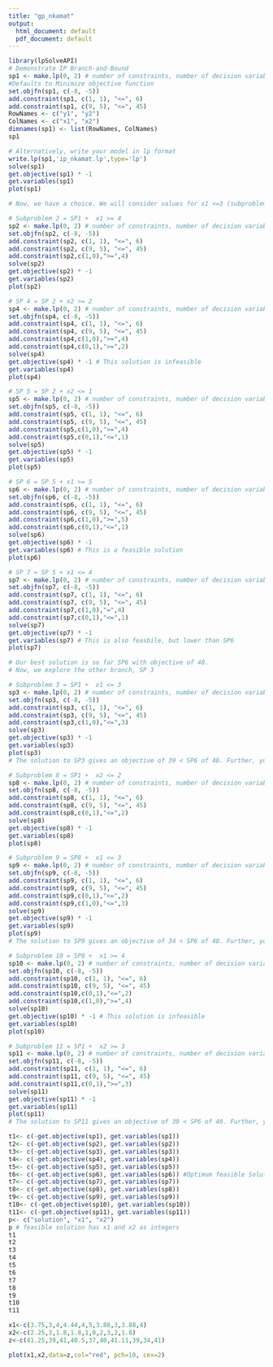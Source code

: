 ---
title: "gp_nkamat"
output:
  html_document: default
  pdf_document: default
---


```{r}
library(lpSolveAPI)
# Demonstrate IP Branch-and-Bound
sp1 <- make.lp(0, 2) # number of constraints, number of decision variables
#Defaults to Minimize objective function
set.objfn(sp1, c(-8, -5))
add.constraint(sp1, c(1, 1), "<=", 6)
add.constraint(sp1, c(9, 5), "<=", 45)
RowNames <- c("y1", "y2")
ColNames <- c("x1", "x2")
dimnames(sp1) <- list(RowNames, ColNames)
sp1

```

```{r}
# Alternatively, write your model in lp format
write.lp(sp1,'ip_nkamat.lp',type='lp') 
solve(sp1)
get.objective(sp1) * -1
get.variables(sp1)
plot(sp1)
```
```{r}
# Now, we have a choice. We will consider values for x1 <=3 (subproblem 3), and x1 >= 4 (sp 2)

# Subproblem 2 = SP1 +  x1 >= 4
sp2 <- make.lp(0, 2) # number of constraints, number of decision variables
set.objfn(sp2, c(-8, -5))
add.constraint(sp2, c(1, 1), "<=", 6)
add.constraint(sp2, c(9, 5), "<=", 45)
add.constraint(sp2,c(1,0),">=",4)
solve(sp2)
get.objective(sp2) * -1
get.variables(sp2)
plot(sp2)

```
```{r}
# SP 4 = SP 2 + x2 >= 2
sp4 <- make.lp(0, 2) # number of constraints, number of decision variables
set.objfn(sp4, c(-8, -5))
add.constraint(sp4, c(1, 1), "<=", 6)
add.constraint(sp4, c(9, 5), "<=", 45)
add.constraint(sp4,c(1,0),">=",4)
add.constraint(sp4,c(0,1),">=",2)
solve(sp4)
get.objective(sp4) * -1 # This solution is infeasible
get.variables(sp4)
plot(sp4)

```
```{r}
# SP 5 = SP 2 + x2 <= 1
sp5 <- make.lp(0, 2) # number of constraints, number of decision variables
set.objfn(sp5, c(-8, -5))
add.constraint(sp5, c(1, 1), "<=", 6)
add.constraint(sp5, c(9, 5), "<=", 45)
add.constraint(sp5,c(1,0),">=",4)
add.constraint(sp5,c(0,1),"<=",1)
solve(sp5)
get.objective(sp5) * -1 
get.variables(sp5)
plot(sp5)
```
```{r}
# SP 6 = SP 5 + x1 >= 5
sp6 <- make.lp(0, 2) # number of constraints, number of decision variables
set.objfn(sp6, c(-8, -5))
add.constraint(sp6, c(1, 1), "<=", 6)
add.constraint(sp6, c(9, 5), "<=", 45)
add.constraint(sp6,c(1,0),">=",5)
add.constraint(sp6,c(0,1),"<=",1)
solve(sp6)
get.objective(sp6) * -1 
get.variables(sp6) # This is a feasible solution
plot(sp6)
```
```{r}
# SP 7 = SP 5 + x1 <= 4
sp7 <- make.lp(0, 2) # number of constraints, number of decision variables
set.objfn(sp7, c(-8, -5))
add.constraint(sp7, c(1, 1), "<=", 6)
add.constraint(sp7, c(9, 5), "<=", 45)
add.constraint(sp7,c(1,0),"=",4)
add.constraint(sp7,c(0,1),"<=",1)
solve(sp7)
get.objective(sp7) * -1 
get.variables(sp7) # This is also feasbile, but lower than SP6
plot(sp7)
```

```{r}
# Our best solution is so far SP6 with objective of 40.
# Now, we explore the other branch, SP 3

# Subproblem 3 = SP1 +  x1 <= 3
sp3 <- make.lp(0, 2) # number of constraints, number of decision variables
set.objfn(sp3, c(-8, -5))
add.constraint(sp3, c(1, 1), "<=", 6)
add.constraint(sp3, c(9, 5), "<=", 45)
add.constraint(sp3,c(1,0),"<=",3)
solve(sp3)
get.objective(sp3) * -1
get.variables(sp3)
plot(sp3)
# The solution to SP3 gives an objective of 39 < SP6 of 40. Further, you will not get a better IP solution from SP3 branch. Hence our optimal solution is SP6.
```
```{r}
# Subproblem 8 = SP1 +  x2 <= 2
sp8 <- make.lp(0, 2) # number of constraints, number of decision variables
set.objfn(sp8, c(-8, -5))
add.constraint(sp8, c(1, 1), "<=", 6)
add.constraint(sp8, c(9, 5), "<=", 45)
add.constraint(sp8,c(0,1),"<=",2)
solve(sp8)
get.objective(sp8) * -1
get.variables(sp8)
plot(sp8)
```
```{r}
# Subproblem 9 = SP8 +  x1 <= 3
sp9 <- make.lp(0, 2) # number of constraints, number of decision variables
set.objfn(sp9, c(-8, -5))
add.constraint(sp9, c(1, 1), "<=", 6)
add.constraint(sp9, c(9, 5), "<=", 45)
add.constraint(sp9,c(0,1),"<=",2)
add.constraint(sp9,c(1,0),"<=",3)
solve(sp9)
get.objective(sp9) * -1
get.variables(sp9)
plot(sp9)
# The solution to SP9 gives an objective of 34 < SP6 of 40. Further, you will not get a better IP solution from SP3 branch. Hence our optimal solution is SP6.
```
```{r}
# Subproblem 10 = SP8 +  x1 >= 4
sp10 <- make.lp(0, 2) # number of constraints, number of decision variables
set.objfn(sp10, c(-8, -5))
add.constraint(sp10, c(1, 1), "<=", 6)
add.constraint(sp10, c(9, 5), "<=", 45)
add.constraint(sp10,c(0,1),"<=",2)
add.constraint(sp10,c(1,0),">=",4)
solve(sp10)
get.objective(sp10) * -1 # This solution is infeasible
get.variables(sp10)
plot(sp10)
```

```{r}
# Subproblem 11 = SP1 +  x2 >= 3
sp11 <- make.lp(0, 2) # number of constraints, number of decision variables
set.objfn(sp11, c(-8, -5))
add.constraint(sp11, c(1, 1), "<=", 6)
add.constraint(sp11, c(9, 5), "<=", 45)
add.constraint(sp11,c(0,1),">=",3)
solve(sp11)
get.objective(sp11) * -1
get.variables(sp11)
plot(sp11)
# The solution to SP11 gives an objective of 39 < SP6 of 40. Further, you will not get a better IP solution from SP3 branch. Hence our optimal solution is SP6.
```

```{r}
t1<- c(-get.objective(sp1), get.variables(sp1))
t2<- c(-get.objective(sp2), get.variables(sp2))
t3<- c(-get.objective(sp3), get.variables(sp3))
t4<- c(-get.objective(sp4), get.variables(sp4))
t5<- c(-get.objective(sp5), get.variables(sp5)) 
t6<- c(-get.objective(sp6), get.variables(sp6)) #Optimum feasible Solution
t7<- c(-get.objective(sp7), get.variables(sp7))
t8<- c(-get.objective(sp8), get.variables(sp8))
t9<- c(-get.objective(sp9), get.variables(sp9))
t10<- c(-get.objective(sp10), get.variables(sp10))
t11<- c(-get.objective(sp11), get.variables(sp11))
p<- c("solution", "x1", "x2") 
p # feasible solution has x1 and x2 as integers
t1
t2
t3
t4
t5
t6
t7
t8
t9
t10
t11
```

```{r}
x1<-c(3.75,3,4,4.44,4,5,3.88,3,3.88,4)
x2<-c(2.25,3,1.8,1.8,1,0,2,3,2,1.8)
z<-c(41.25,39,41,40.5,37,40,41.11,39,34,41)

plot(x1,x2,data=z,col="red", pch=10, cex=2)
```


